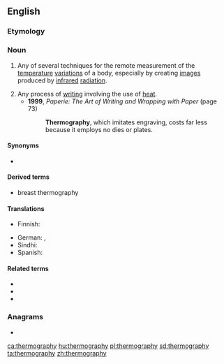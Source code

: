 ==English==

===Etymology===
{{confix|en|thermo|graphy}}

===Noun===
{{wikipedia}}
{{en-noun|~|thermographies}}

# {{lb|en|physics}} Any of several techniques for the remote measurement of the [[temperature]] [[variation]]s of a body, especially by creating [[image]]s produced by [[infrared]] [[radiation]].
# Any process of [[writing]] involving the use of [[heat]].
#* '''1999''', ''Paperie: The Art of Writing and Wrapping with Paper'' (page 73)
#*: '''Thermography''', which imitates engraving, costs far less because it employs no dies or plates.

====Synonyms====
* {{l|en|thermal imaging}}

====Derived terms====
* breast thermography

====Translations====
{{trans-top|practice of creating images produced by infrared radiation}}
* Finnish: {{t|fi|lämpökuvaus}}
{{trans-mid}}
* German: {{t|de|Thermographie|f}}, {{t|de|Thermografie|f}}
* Sindhi: {{t+|sd|گرمونگاري|f}}
* Spanish: {{t|es|termografía|f}}
{{trans-bottom}}

====Related terms====
* {{l|en|thermographic}}
* {{l|en|thermogram}}
* {{l|en|thermographic camera}}

===Anagrams===
* {{l|en|mythographer}}

[[ca:thermography]]
[[hu:thermography]]
[[pl:thermography]]
[[sd:thermography]]
[[ta:thermography]]
[[zh:thermography]]